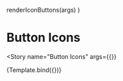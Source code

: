 

<Meta
  title="Components/Buttons/Button Icons"
  decorators={decorators}
/>

  renderIconButtons(args)
)

# Button Icons
<Story
  name="Button Icons"
  args={{}}
>
  {Template.bind({})}
</Story>

